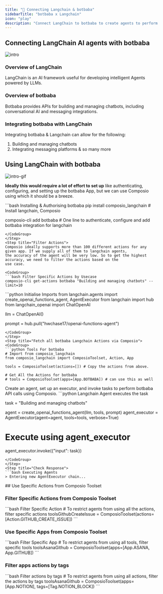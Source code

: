 ```yaml
---
title: "🚀 Connecting Langchain & botbaba"
sidebarTitle: "botbaba x Langchain"
icon: "play"
description: "Connect LangChain to botbaba to create agents to perform tasks using natural language"
---
```


## Connecting LangChain AI agents with botbaba
![intro](/media/intro.jpg)

### Overview of LangChain

LangChain is an AI framework useful for developing intelligent Agents powered by LLMs.

### Overview of botbaba

Botbaba provides APIs for building and managing chatbots, including conversational AI and messaging integrations.

### Integrating botbaba with LangChain

Integrating botbaba & Langchain can allow for the following:

1. Building and managing chatbots
2. Integrating messaging platforms
& so many more

## Using LangChain with botbaba
![intro-gif](/media/intro.gif)
<Steps>
<Step title="Setting Up the Environment">

**Ideally this would require a lot of effort to set up** like authenticating, configuring, and setting up the botbaba App, but we can use Composio using which it should be a breeze.

<CodeGroup>
```bash Installing & Authorising botbaba
pip install composio_langchain # Install langchain, Composio 

composio-cli add botbaba # One line to authenticate, configure and add botbaba integration for langchain
```
</CodeGroup>
</Step>
<Step title="Filter Actions">
Composio ideally supports more than 100 different actions for any given app. If we supply all of them to langchain agents, 
the accuracy of the agent will be very low. So to get the highest accuracy, we need to filter the actions based on the 
use case.

<CodeGroup>
```bash Filter Specific Actions by Usecase
composio-cli get-actions botbaba "Building and managing chatbots" --limit=10
```
</CodeGroup>

</Step>
<Step title="Import Base Packages">

<CodeGroup>
```python Initialise Imports
from langchain.agents import create_openai_functions_agent, AgentExecutor
from langchain import hub
from langchain_openai import ChatOpenAI


llm = ChatOpenAI()

prompt = hub.pull("hwchase17/openai-functions-agent")
```
</CodeGroup>
</Step>
<Step title="Fetch all botbaba Langchain Actions via Composio">
<CodeGroup>
```python Tools For botbaba
# Import from composio_langchain
from composio_langchain import ComposioToolset, Action, App

tools = ComposioToolset(actions=[]) # Copy the actions from above. 

# Get All the Actions for botbaba
# tools = ComposioToolset(apps=[App.BOTBABA]) # can use this as well
```
</CodeGroup>
</Step>
<Step title="Execute the Agent">
Create an agent, set up an executor, and invoke tasks to perform botbaba API calls using Composio. 
<CodeGroup>
```python Langchain Agent executes the task

task = "Building and managing chatbots"

agent = create_openai_functions_agent(llm, tools, prompt)
agent_executor = AgentExecutor(agent=agent, tools=tools, verbose=True)

# Execute using agent_executor
agent_executor.invoke({"input": task})
```
</CodeGroup>
</Step>
<Step title="Check Response">
```bash Executing Agents
> Entering new AgentExecutor chain...
```
</Step>
</Steps>
## Use Specific Actions from Composio Toolset

### Filter Specific Actions from Composio Toolset

<CodeGroup>
```bash Filter Specific Action
# To restrict agents from using all the actions, filter specific actions
toolsGithubCreateIssue = ComposioToolset(actions=[Action.GITHUB_CREATE_ISSUE])
```
</CodeGroup>

### Use Specific Apps from Composio Toolset
<CodeGroup>
```bash Filter Specific App
# To restrict agents from using all tools, filter specific tools
toolsAsanaGithub = ComposioToolset(apps=[App.ASANA, App.GITHUB])
```
</CodeGroup>

### Filter apps actions by tags 
<CodeGroup>
```bash Filter actions by tags
# To restrict agents from using all actions, filter the actions by tags
toolsAsanaGithub = ComposioToolset(apps=[App.NOTION], tags=[Tag.NOTION_BLOCK])
```
</CodeGroup>

